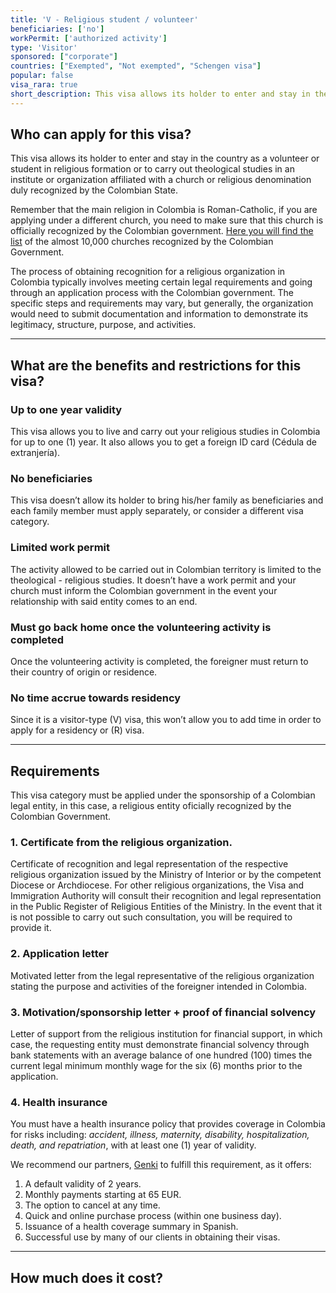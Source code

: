 ```yaml
---
title: 'V - Religious student / volunteer'
beneficiaries: ['no']
workPermit: ['authorized activity']
type: 'Visitor'
sponsored: ["corporate"]
countries: ["Exempted", "Not exempted", "Schengen visa"]
popular: false
visa_rara: true
short_description: This visa allows its holder to enter and stay in the country as a volunteer or student in religious formation
---
```


## Who can apply for this visa?

This visa allows its holder to enter and stay in the country as a volunteer or student in religious formation or to carry out theological studies in an institute or organization affiliated with a church or religious denomination duly recognized by the Colombian State.

Remember that the main religion in Colombia is Roman-Catholic, if you are applying under a different church, you need to make sure that this church is officially recognized by the Colombian government. [Here you will find the list](https://www.mininterior.gov.co/registro-publico-de-entidades-religiosas/) of the almost 10,000 churches recognized by the Colombian Government.

The process of obtaining recognition for a religious organization in Colombia typically involves meeting certain legal requirements and going through an application process with the Colombian government. The specific steps and requirements may vary, but generally, the organization would need to submit documentation and information to demonstrate its legitimacy, structure, purpose, and activities.

---

## What are the benefits and restrictions for this visa?

### **Up to one year validity**

This visa allows you to live and carry out your religious studies in Colombia for up to one (1) year. It also allows you to get a foreign ID card (Cédula de extranjería).

### **No beneficiaries**

This visa doesn’t allow its holder to bring his/her family as beneficiaries and each family member must apply separately, or consider a different visa category.

### **Limited work permit**

The activity allowed to be carried out in Colombian territory is limited to the theological - religious studies. It doesn’t have a work permit and your church must inform the Colombian government in the event your relationship with said entity comes to an end.

### **Must go back home once the volunteering activity is completed**

Once the volunteering activity is completed, the foreigner must return to their country of origin or residence.

### **No time accrue towards residency**

Since it is a visitor-type (V) visa, this won’t allow you to add time in order to apply for a residency or (R) visa.

---

## Requirements

This visa category must be applied under the sponsorship of a Colombian legal entity, in this case, a religious entity oficially recognized by the Colombian Government.

### 1. Certificate from the religious organization.

Certificate of recognition and legal representation of the respective religious organization issued by the Ministry of Interior or by the competent Diocese or Archdiocese. For other religious organizations, the Visa and Immigration Authority will consult their recognition and legal representation in the Public Register of Religious Entities of the Ministry. In the event that it is not possible to carry out such consultation, you will be required to provide it.

### 2. Application letter

Motivated letter from the legal representative of the religious organization stating the purpose and activities of the foreigner intended in Colombia.

### 3. Motivation/sponsorship letter + proof of financial solvency

Letter of support from the religious institution for financial support, in which case, the requesting entity must demonstrate financial solvency through bank statements with an average balance of one hundred (100) times the current legal minimum monthly wage for the six (6) months prior to the application.

### **4. Health insurance**

You must have a health insurance policy that provides coverage in Colombia for risks including: *accident, illness, maternity, disability, hospitalization, death, and repatriation*, with at least one (1) year of validity.

We recommend our partners, [Genki](https://genki.world/?with=capitaleme) to fulfill this requirement, as it offers:

1. A default validity of 2 years.
2. Monthly payments starting at 65 EUR.
3. The option to cancel at any time.
4. Quick and online purchase process (within one business day).
5. Issuance of a health coverage summary in Spanish.
6. Successful use by many of our clients in obtaining their visas.

---
## How much does it cost?

<VisaCosts
    studyFees="54"
    issuanceFees="177"
    apostille={false}
    translation={false}
/>
